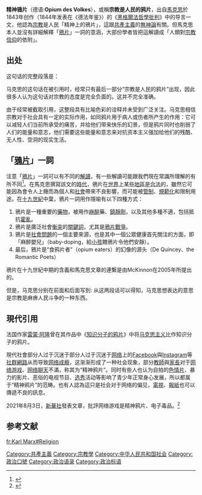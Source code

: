 {{refimprove|time=2021-11-07T02:32:14+00:00}}
{{expand English}}
'''精神鴉片'''（德语:''' Opium des Volkes'''），或稱'''宗教是人民的鸦片'''，出自[[馬克思|馬克思]]於1843年创作（1844年发表在《德法年鉴》）的《[[黑格爾法哲學批判|黑格爾法哲學批判]]》中的导言一文，他認為[[宗教|宗教]]是人民「精神上的鴉片」，這跟[[共產主義|共產主義]]的[[無神論|無神論]]有關。但馬克思本人並沒有詳細解釋「[[鴉片|鴉片]]」一詞的意涵，大部份學者皆把這解讀成「人類對[[宗教信仰|宗教信仰]]的依附」。

==出处==
这句话的完整段落是：

{{cquote2|宗教裏的苦难既是现实苦难的表现，同时又是对这种现实苦难的抗议。宗教是被压迫生灵的叹息，是没有人性世界中的人性，是没有灵魂处境裏的灵魂。它是人民的鸦片。}}

马克思的这句话在被引用时，经常只有最后一部分“宗教是人民的鸦片”出现，因此很多人认为这句话对宗教的态度是完全负面的。这并不完全准确。

由于经常被截取引用，这整段具有比喻色彩的诠释并未受到广泛关注。马克思相信宗教对于社会具有一定的实际作用，如同鸦片用于病人或伤者所产生的作用：它可以减轻人们当前所承受的痛苦，并给他们带来快乐的幻景，但是鸦片同时也削弱了人们的能量和意志，他们需要这些能量和意志来对抗资本主义强加给他们的残酷、无人性、空洞的现实生活。

==「[[鴉片|鴉片]]」一詞==
注意「[[鴉片|鴉片]]」一詞可以有不同的[[解讀|解讀]]，有一些解讀可能跟我們現在常識所理解的有所不同<ref>{{cite web
|archive-url=https://web.archive.org/web/20071209115254/http://www.ucalgary.ca/~hexham/courses/marx.html
|archive-date=2007-12-09
|url=http://www.ucalgary.ca/~hexham/courses/marx.html
|website=www.ucalgary.ca
|title=KARL MARX
}}</ref>。在馬克思撰寫該文的[[時代|時代]]，鴉片在[[世界|世界]]上某些[[地區|地區]]是[[合法|合法]]的，雖然它可能因為會令人上癮而為個人和[[社會|社會]]帶來不良影響，而可能被[[管制|管制]]、[[規範化|規範化]]和限制用途。在[[十九世紀|十九世紀]]中葉，鴉片一詞用作隱喻有以下四種方式：

# 鴉片是一種重要的[[藥物|藥物]]，被用作[[麻醉|麻醉]]藥、[[鎮靜劑|鎮靜劑]]，以及其他多種不適，包括抵抗[[霍亂|霍亂]]。
# 鴉片是廣泛社會[[衡突|衡突]]的[[關鍵詞|關鍵詞]]，尤其是[[鴉片戰爭|鴉片戰爭]]。
# 鴉片是[[社會問題|社會問題]]的一個主要來源，也是其中一個公眾健康首先關注的方面，即「麻醉嬰兒」（baby-doping，給[[小孩|小孩]]餵鴉片令他們安靜）。
# 最后，鴉片是“食鸦片者”（opium eaters）的幻像的源头（De Quincey、the Romantic Poets）

鴉片在十九世紀中期的含義和馬克思文章的連繫是由McKinnon在2005年所提出的。

但是，马克思分别在前面和后面写到:
{{Cquote|宗教把人的本质变成了幻想的现实性，因为人的本质没有真实的现实性。因此，反宗教的斗争间接地也就是反对以宗教为精神慰藉的那个世界的斗争。}}
{{Cquote|宗教批判摘去了装饰在锁链上的那些虚幻的花朵，但并不是要人们依旧带上这些没有任何乐趣任何慰藉的锁链，而是要人扔掉它们，伸手摘取真实的花朵。}}
从这两段话可以得知，马克思想表达的意思是宗教是麻痹人民斗争的一种东西。

==現代引用==
{{POV |time=2010-06-07T08:49:10+00:00 }}
法国作家[[雷蒙·阿隆|雷蒙·阿隆]]曾在其作品中《[[知识分子的鸦片|知识分子的鸦片]]》中将[[马克思主义|马克思主义]]比作知识分子的鸦片。

現代社會部分人过于沉迷于部分人过于沉迷于[[網際網路|网络]]上的[[FACEBOOK|Facebook]]與[[Instagram|Instagram]]等[[社群網路|社群網路]]从而导致[[网络成瘾|网络成瘾]]，这渐渐形成了一种社会现象，部分[[教師|教師]]與[[家長|家長]]对于[[网络游戏|网络游戏]]、[[网络聊天|网络聊天]]不滿，称其为“精神鸦片”。同时有些人也认为自拍的[[色情片|色情片]]、暴力的影片、恶俗的电视节目、[[选秀|选秀]]活动等影响了青少年正常身心发展，所以都属于“精神鸦片”的范畴。也有人認為這只是社会对于网络的偏见，[[電視|電視]]、[[報紙|報紙]]也可以傳遞不良的訊息。

2021年8月3日，[[新華社|新華社]]發表文章，批評网络游戏是精神鸦片、电子毒品。<ref>{{cite news
|editor=李志
|date=2021-08-03
|website=[[第一财经|第一财经]]
|access-date=2021-11-08
|url-status=live
|archive-url=https://web.archive.org/web/20210803200856/https://www.yicai.com/news/101128972.html
|archive-date=2021-08-03
|title=新华社：“精神鸦片”竟长成数千亿产业 |url=https://www.yicai.com/news/101128972.html}}</ref>

== 参考文献 ==
{{Reflist}}

[[Category:共產主義|Category:共產主義]]
[[Category:宗教學|Category:宗教學]]
[[Category:中华人民共和国社会|Category:中华人民共和国社会]]
[[Category:政治口號|Category:政治口號]]
[[Category:政治语录|Category:政治语录]]
[[Category:政治标语|Category:政治标语]]

[[fr:Karl_Marx#Religion|fr:Karl Marx#Religion]]